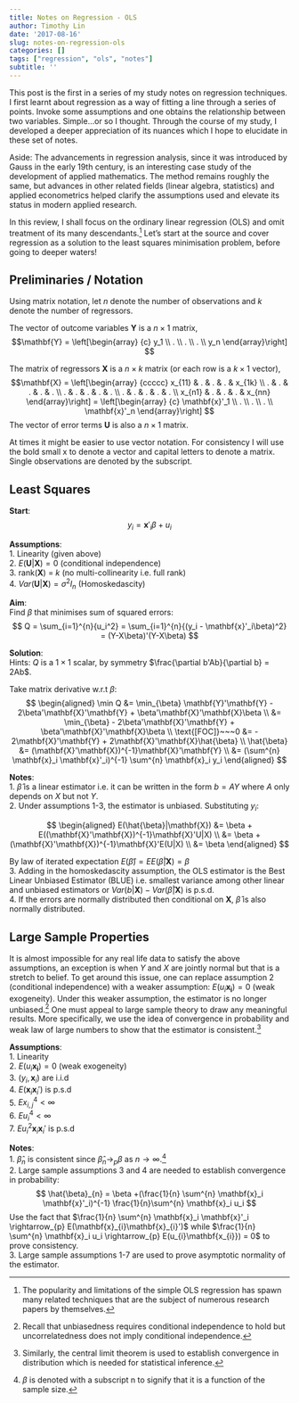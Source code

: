 ```yaml
---
title: Notes on Regression - OLS
author: Timothy Lin
date: '2017-08-16'
slug: notes-on-regression-ols
categories: []
tags: ["regression", "ols", "notes"]
subtitle: ''
---
```


This post is the first in a series of my study notes on regression techniques. I first learnt about regression as a way of fitting a line through a series of points. Invoke some assumptions and one obtains the relationship between two variables. Simple...or so I thought. Through the course of my study, I developed a deeper appreciation of its nuances which I hope to elucidate in these set of notes. 

Aside: The advancements in regression analysis, since it was introduced by Gauss in the early 19th century, is an interesting case study of the development of applied mathematics. The method remains roughly the same, but advances in other related fields (linear algebra, statistics) and applied econometrics helped clarify the assumptions used and elevate its status in modern applied research. 

In this review, I shall focus on the ordinary linear regression (OLS) and omit treatment of its many descendants.^[The popularity and limitations of the simple OLS regression has spawn many related techniques that are the subject of numerous research papers by themselves.] Let's start at the source and cover regression as a solution to the least squares minimisation problem, before going to deeper waters!

## Preliminaries / Notation
Using matrix notation, let $n$ denote the number of observations and $k$ denote the number of regressors. 

The vector of outcome variables $\mathbf{Y}$ is a $n \times 1$ matrix,
$$\mathbf{Y} = \left[\begin{array}
{c}
y_1 \\
. \\
. \\
. \\
y_n
\end{array}\right]
$$

The matrix of regressors $\mathbf{X}$ is a $n \times k$ matrix (or each row is a $k \times 1$ vector), 
$$\mathbf{X} = \left[\begin{array}
{ccccc}
x_{11} & . & . & . & x_{1k} \\
. & . & . & . & .  \\
. & . & . & . & .  \\
. & . & . & . & .  \\
x_{n1} & . & . & . & x_{nn} 
\end{array}\right] =
\left[\begin{array}
{c}
\mathbf{x}'_1 \\
. \\
. \\
. \\
\mathbf{x}'_n
\end{array}\right]
$$
The vector of error terms $\mathbf{U}$ is also a $n \times 1$ matrix.

At times it might be easier to use vector notation. For consistency I will use the bold small x to denote a vector and capital letters to denote a matrix. Single observations are denoted by the subscript.

## Least Squares 
__Start__:  
$$y_i = \mathbf{x}'_i \beta + u_i$$

__Assumptions__:  
1. Linearity (given above)  
2. $E(\mathbf{U}|\mathbf{X}) = 0$ (conditional independence)  
3. rank($\mathbf{X}$) = $k$ (no multi-collinearity i.e. full rank)  
4. $Var(\mathbf{U}|\mathbf{X}) = \sigma^2 I_n$ (Homoskedascity)

__Aim__:  
Find $\beta$ that minimises sum of squared errors:
$$
Q = \sum_{i=1}^{n}{u_i^2} = \sum_{i=1}^{n}{(y_i - \mathbf{x}'_i\beta)^2} = (Y-X\beta)'(Y-X\beta)
$$

__Solution__:  
Hints: $Q$ is a $1 \times 1$ scalar, by symmetry $\frac{\partial b'Ab}{\partial b} = 2Ab$. 

Take matrix derivative w.r.t $\beta$:
$$
\begin{aligned}
\min Q &= \min_{\beta} \mathbf{Y}'\mathbf{Y} - 2\beta'\mathbf{X}'\mathbf{Y} +
\beta'\mathbf{X}'\mathbf{X}\beta \\
&= \min_{\beta} - 2\beta'\mathbf{X}'\mathbf{Y} + \beta'\mathbf{X}'\mathbf{X}\beta \\
\text{[FOC]}~~~0 &=  - 2\mathbf{X}'\mathbf{Y} + 2\mathbf{X}'\mathbf{X}\hat{\beta} \\
\hat{\beta} &= (\mathbf{X}'\mathbf{X})^{-1}\mathbf{X}'\mathbf{Y} \\
&= (\sum^{n} \mathbf{x}_i \mathbf{x}'_i)^{-1} \sum^{n} \mathbf{x}_i y_i
\end{aligned}
$$

__Notes__:  
1. $\hat{\beta}$ is a linear estimator i.e. it can be written in the form $b=AY$ where $A$ only depends on $X$ but not $Y$.  
2. Under assumptions 1-3, the estimator is unbiased. Substituting $y_{i}$:  

$$
\begin{aligned}
E(\hat{\beta}|\mathbf{X}) &= \beta + E((\mathbf{X}'\mathbf{X})^{-1}\mathbf{X}'U|X) \\
&= \beta + (\mathbf{X}'\mathbf{X})^{-1}\mathbf{X}'E(U|X) \\
&= \beta
\end{aligned}
$$ 

By law of iterated expectation $E(\hat{\beta}) = EE(\hat{\beta}|\mathbf{X}) = \beta$  
3. Adding in the homoskedascity assumption, the OLS estimator is the Best Linear Unbiased Estimator (BLUE) i.e. smallest variance among other linear and unbiased estimators or $Var(b|\mathbf{X}) - Var(\hat{\beta}|\mathbf{X})$ is p.s.d.  
4. If the errors are normally distributed then conditional on $\mathbf{X}$, $\hat{\beta}$ is also normally distributed.  

## Large Sample Properties 

It is almost impossible for any real life data to satisfy the above assumptions, an exception is when $Y$ and $X$ are jointly normal but that is a stretch to belief. To get around this issue, one can replace assumption 2 (conditional independence) with a weaker assumption: $E(u_{i}\mathbf{x_{i}}) = 0$ (weak exogeneity). Under this weaker assumption, the estimator is no longer unbiased.^[Recall that unbiasedness requires conditional independence to hold but uncorrelatedness does not imply conditional independence.] One must appeal to large sample theory to draw any meaningful results. More specifically, we use the idea of convergence in probability and weak law of large numbers to show that the estimator is consistent.^[Similarly, the central limit theorem is used to establish convergence in distribution which is needed for statistical inference.]  

__Assumptions__:  
1. Linearity   
2. $E(u_{i}\mathbf{x_{i}}) = 0$ (weak exogeneity)  
3. $(y_{i},\mathbf{x}_{i})$ are i.i.d  
4. $E(\mathbf{x}_{i}\mathbf{x}_{i}')$ is p.s.d  
5. $Ex^{4}_{i,j} < \infty$  
6. $Eu^{4}_{i} < \infty$  
7. $Eu^{2}_{i}\mathbf{x}_{i}\mathbf{x}_{i}'$ is p.s.d  

__Notes__:  
1. $\hat{\beta}_{n}$ is consistent since $\hat{\beta}_{n} \rightarrow_{p} \beta$ as $n \rightarrow \infty$.^[$\beta$ is denoted with a subscript n to signify that it is a function of the sample size.]  
2. Large sample assumptions 3 and 4 are needed to establish convergence in probability:
$$
\hat{\beta}_{n} = \beta +(\frac{1}{n} \sum^{n} \mathbf{x}_i \mathbf{x}'_i)^{-1} \frac{1}{n}\sum^{n} \mathbf{x}_i u_i
$$
Use the fact that $\frac{1}{n} \sum^{n} \mathbf{x}_i \mathbf{x}'_i \rightarrow_{p} E(\mathbf{x}_{i}\mathbf{x}_{i}')$ while $\frac{1}{n} \sum^{n} \mathbf{x}_i u_i \rightarrow_{p} E(u_{i}\mathbf{x_{i}}) = 0$ to prove consistency.  
3. Large sample assumptions 1-7 are used to prove asymptotic normality of the estimator.
